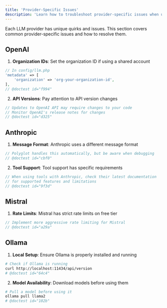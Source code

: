 ```yaml
---
title: 'Provider-Specific Issues'
description: 'Learn how to troubleshoot provider-specific issues when using Polyglot.'
---
```


Each LLM provider has unique quirks and issues. This section covers common provider-specific issues and how to resolve them.


## OpenAI

1. **Organization IDs**: Set the organization ID if using a shared account
```php
// In config/llm.php
'metadata' => [
    'organization' => 'org-your-organization-id',
],
// @doctest id="f994"
```

2. **API Versions**: Pay attention to API version changes
```php
// Updates to OpenAI API may require changes to your code
// Monitor OpenAI's release notes for changes
// @doctest id="d325"
```

## Anthropic

1. **Message Format**: Anthropic uses a different message format
```php
// Polyglot handles this automatically, but be aware when debugging
// @doctest id="cbf0"
```

2. **Tool Support**: Tool support has specific requirements
```php
// When using tools with Anthropic, check their latest documentation
// for supported features and limitations
// @doctest id="9f3d"
```

## Mistral

1. **Rate Limits**: Mistral has strict rate limits on free tier
```php
// Implement more aggressive rate limiting for Mistral
// @doctest id="a29a"
```


## Ollama

1. **Local Setup**: Ensure Ollama is properly installed and running
```bash
# Check if Ollama is running
curl http://localhost:11434/api/version
# @doctest id="64c4"
```

2. **Model Availability**: Download models before using them
```bash
# Pull a model before using it
ollama pull llama2
# @doctest id="102b"
```
